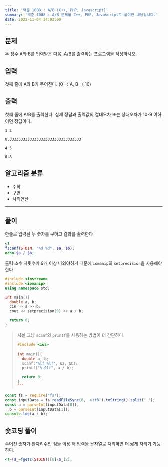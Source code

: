 ```yaml
---
title: '백준 1008 : A/B (C++, PHP, Javascript)'
summary: '백준 1008 : A/B 문제를 C++, PHP, Javascript로 풀이한 내용입니다.'
date: 2022-11-04 14:02:00
---
```


## 문제

두 정수 A와 B를 입력받은 다음, A/B를 출력하는 프로그램을 작성하시오.

## 입력

첫째 줄에 A와 B가 주어진다. (0 〈 A, B 〈 10)

## 출력

첫째 줄에 A/B를 출력한다. 실제 정답과 출력값의 절대오차 또는 상대오차가 10-9 이하이면 정답이다.

```text title="예제 입력 1"
1 3
```

```text title="예제 출력 1"
0.33333333333333333333333333333333
```

```text title="예제 입력 2"
4 5
```

```text title="예제 출력 2"
0.8
```

## 알고리즘 분류

- 수학
- 구현
- 사칙연산

---

## 풀이

한줄로 입력된 두 숫자를 구하고 결과를 출력한다

```php
<?
fscanf(STDIN, "%d %d", $a, $b);
echo $a / $b;
```

출력 소수 자릿수가 9개 이상 나와야하기 때문에 `iomanip`의 `setprecision`을 사용해야한다

```cpp
#include <iostream>
#include <iomanip>
using namespace std;

int main(){
  double a, b;
  cin >> a >> b;
  cout << setprecision(9) << a / b;

  return 0;
}
```

> 사실 그냥 `scanf`와 `printf`를 사용하는 방법이 더 간단하다
>
> ````cpp
> #include <ios>
>
> int main(){
>   double a, b;
>   scanf("%lf %lf", &a, &b);
>   printf("%.9lf", a / b);
>
>   return 0;
> }
> ```
> ````

```javascript
const fs = require('fs');
const inputData = fs.readFileSync(0, 'utf8').toString().split(' ');
const a = parseInt(inputData[0]),
  b = parseInt(inputData[1]);
console.log(a / b);
```

## 숏코딩 풀이

주어진 숫자가 한자리수인 점을 이용 해 입력을 문자열로 처리하면 더 짧게 처리가 가능하다.

```php
<?=($_=fgets(STDIN))[0]/$_[2];
```
